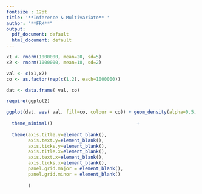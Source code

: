 ---
fontsize : 12pt 
title: '**Inference & Multivariate** '
author: "**FRK**"
output:
  pdf_document: default
  html_document: default
---

\pagenumbering{gobble}

```{r, echo=FALSE, message=FALSE, warning=FALSE, fig.height=7, fig.align='center'}



x1 <- rnorm(1000000, mean=20, sd=5)
x2 <- rnorm(1000000, mean=18, sd=2)

val <- c(x1,x2)
co <- as.factor(rep(c(1,2), each=1000000))

dat <- data.frame( val, co)

require(ggplot2)

ggplot(dat, aes( val, fill=co, colour = co)) + geom_density(alpha=0.5, show.legend = FALSE) + 
  
  theme_minimal()                               +
  
  theme(axis.title.y=element_blank(),
        axis.text.y=element_blank(),
        axis.ticks.y=element_blank(),            
        axis.title.x=element_blank(),
        axis.text.x=element_blank(),
        axis.ticks.x=element_blank(),
        panel.grid.major = element_blank(),  
        panel.grid.minor = element_blank()
        
        )
  

```

